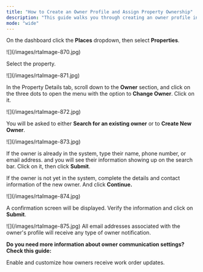 ```yaml
---
title: "How to Create an Owner Profile and Assign Property Ownership"
description: "This guide walks you through creating an owner profile in Latchel and assigning property ownership, so each property is correctly tied to its respective owner for communication and billing purposes."
mode: "wide"
---
```


On the dashboard click the **Places** dropdown, then select **Properties**.

<Frame>
  ![](/images/rtaImage-870.jpg)
</Frame>

Select the property.

<Frame>
  ![](/images/rtaImage-871.jpg)
</Frame>

In the Property Details tab, scroll down to the **Owner** section, and click on the three dots to open the menu with the option to **Change Owner**. Click on it.

<Frame>
  ![](/images/rtaImage-872.jpg)
</Frame>

You will be asked to either **Search for an existing owner** or to **Create New Owner**.

<Frame>
  ![](/images/rtaImage-873.jpg)
</Frame>

If the owner is already in the system, type their name, phone number, or email address. and you will see their information showing up on the search bar. Click on it, then click **Submit**.

If the owner is not yet in the system, complete the details and contact information of the new owner. And click **Continue.**

<Frame>
  ![](/images/rtaImage-874.jpg)
</Frame>

A confirmation screen will be displayed. Verify the information and click on **Submit**.

<Frame>
  ![](/images/rtaImage-875.jpg)
</Frame>

<Note>
  All email addresses associated with the owner's profile will receive any type of owner notification.
</Note>

**Do you need more information about owner communication settings? Check this guide:**

<Card title="How to Setup Owner Communication" icon="message-smile" iconType="duotone" href="/s/topic/0TO5e000000h9wqGAA/How-to-Setup-Owner-Communication">
  Enable and customize how owners receive work order updates.
</Card>